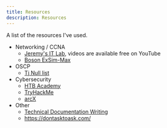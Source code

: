```yaml
---
title: Resources
description: Resources
---
```


A list of the resources I've used.

- Networking / CCNA
    - [Jeremy's IT Lab](https://www.jeremysitlab.com/), videos are available free on YouTube
    - [Boson ExSim-Max](https://www.boson.com/practice-exam/200-301-cisco-ccna-practice-exam)
- OSCP
    - [Tj Null list](https://docs.google.com/spreadsheets/u/1/d/1dwSMIAPIam0PuRBkCiDI88pU3yzrqqHkDtBngUHNCw8/htmlview#)
- Cybersecurity
    - [HTB Academy](https://academy.hackthebox.com/)
    - [TryHackMe](https://tryhackme.com/)
    - [arcX](https://arcx.io/)
- Other
    - [Technical Documentation Writing](https://diataxis.fr/)
    - https://dontasktoask.com/
